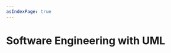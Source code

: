 ```yaml
---
asIndexPage: true
---
```



# Software Engineering with UML

<Cards>
  <Cards.Card
    title="Unit 1"
    href="./question-banks/software-engineering-with-uml/unit-1"
  />
  <Cards.Card
    title="Unit 2"
    href="./question-banks/software-engineering-with-uml/unit-2"
  />
  <Cards.Card
    title="Unit 3"
    href="./question-banks/software-engineering-with-uml/unit-3"
  />
  <Cards.Card
    title="Unit 4"
    href="./question-banks/software-engineering-with-uml/unit-4"
  />
</Cards>
